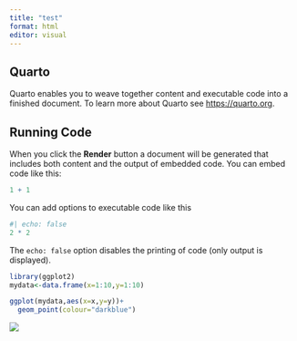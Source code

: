 ```yaml
---
title: "test"
format: html
editor: visual
---
```


## Quarto

Quarto enables you to weave together content and executable code into a finished document. To learn more about Quarto see <https://quarto.org>.

## Running Code

When you click the **Render** button a document will be generated that includes both content and the output of embedded code. You can embed code like this:

```r
1 + 1
```

You can add options to executable code like this

```r
#| echo: false
2 * 2
```

The `echo: false` option disables the printing of code (only output is displayed).

```r
library(ggplot2)
mydata<-data.frame(x=1:10,y=1:10)

ggplot(mydata,aes(x=x,y=y))+
  geom_point(colour="darkblue")
```

![](https://i.pinimg.com/originals/43/ff/20/43ff207fd8686e1c9c31afa85dbd05db.gif)
